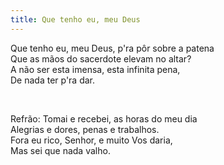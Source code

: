 ```yaml
---
title: Que tenho eu, meu Deus
---
```


<div class="not-content">

Que tenho eu, meu Deus, p'ra pôr sobre a patena  
Que as mãos do sacerdote elevam no altar?  
A não ser esta imensa, esta infinita pena,  
De nada ter p'ra dar.

<br />

Refrão: Tomai e recebei, as horas do meu dia  
Alegrias e dores, penas e trabalhos.  
Fora eu rico, Senhor, e muito Vos daria,  
Mas sei que nada valho.

</div>
